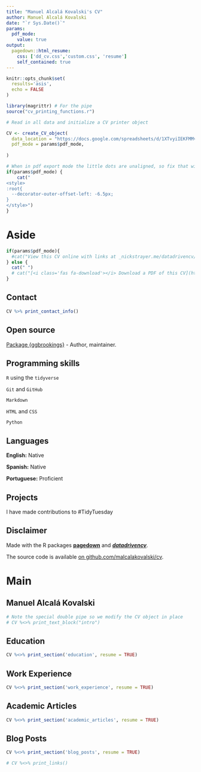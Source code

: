 ```yaml
---
title: "Manuel Alcalá Kovalski's CV"
author: Manuel Alcalá Kovalski
date: "`r Sys.Date()`"
params:
  pdf_mode:
    value: true
output:
  pagedown::html_resume:
    css: ['dd_cv.css','custom.css', 'resume']
    self_contained: true
---
```


```r
knitr::opts_chunk$set(
  results='asis', 
  echo = FALSE
)

library(magrittr) # For the pipe
source("cv_printing_functions.r")

# Read in all data and initialize a CV printer object

CV <- create_CV_object(
  data_location = "https://docs.google.com/spreadsheets/d/1XTvyiIEKFMMvLIQnL5shIUXv2_Y1atyEqZNkEUtZIs4/edit?usp=sharing",  
  pdf_mode = params$pdf_mode,
  
)

```
<!-- inicio font awesome -->
<script src="https://kit.fontawesome.com/1f72d6921a.js" crossorigin="anonymous"></script>


```r
# When in pdf export mode the little dots are unaligned, so fix that with some conditional CSS.
if(params$pdf_mode) {
    cat("
<style>
:root{
  --decorator-outer-offset-left: -6.5px;
}
</style>")
}
```


Aside
================================================================================


```r
if(params$pdf_mode){
  #cat("View this CV online with links at _nickstrayer.me/datadrivencv/_")
} else {
  cat(" ")
  # cat("[<i class='fas fa-download'></i> Download a PDF of this CV](https://github.com/malcalakovalski/cv/raw/master/alcala_kovalski_cv.pdf)")
}
```

Contact {#contact}
--------------------------------------------------------------------------------

```r
CV %>% print_contact_info()
```

Open source {#opensource}
--------------------------------------------------------------------------------

<i class="fas fa-box-open"></i> [Package {ggbrookings}](https://brookingsinstitution.github.io/ggbrookings/) - Author, maintainer. 


Programming skills {#skills}
--------------------------------------------------------------------------------

<i class="fab fa-r-project"></i> `R` using the <i class="fa fa-area-chart" aria-hidden="true"></i>
 `tidyverse`

<i class="fas fa-code-branch"></i> `Git` and <i class="fab fa-github"></i> `GitHub`

<i class='fab fa-markdown fa-fw fa-1x'></i> `Markdown`

<i class="fab fa-html5"></i> `HTML` and <i class="fab fa-css3-alt"></i> `CSS`

<i class="fab fa-python"></i> `Python`

Languages {#languages}
--------------------------------------------------------------------------------

**English:** Native

**Spanish:** Native

**Portuguese:** Proficient

Projects {#projects}
--------------------------------------------------------------------------------

I have made contributions to #TidyTuesday 

Disclaimer {#disclaim}
--------------------------------------------------------------------------------

Made with the R packages [**pagedown**](https://github.com/rstudio/pagedown) and [***datadrivencv***](https://github.com/nstrayer/datadrivencv). 

The source code is available [on github.com/malcalakovalski/cv](https://github.com/malcalakovalski/cv).


Main
================================================================================

Manuel Alcalá Kovalski {#title}
--------------------------------------------------------------------------------

```r
# Note the special double pipe so we modify the CV object in place
# CV %<>% print_text_block("intro") 
```



Education {data-icon=graduation-cap data-concise=true}
--------------------------------------------------------------------------------

```r
CV %<>% print_section('education', resume = TRUE)
```



Work Experience {data-icon=laptop}
--------------------------------------------------------------------------------

```r
CV %<>% print_section('work_experience', resume = TRUE)
```



Academic Articles
--------------------------------------------------------------------------------

```r
CV %<>% print_section('academic_articles', resume = TRUE)
```

Blog Posts{data-icon=pen}
--------------------------------------------------------------------------------

```r
CV %<>% print_section('blog_posts', resume = TRUE)
```



```r
# CV %<>% print_links()
```

